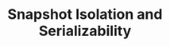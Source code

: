 ---
id: "sd_tf_hard_017"
questionType: "TRUE_FALSE"
title: "Snapshot Isolation and Serializability"
statement: "Snapshot isolation is equivalent to serializability."
difficulty: "HARD"
category: "System Design"
correctAnswer: false
explanation: "Snapshot isolation prevents many anomalies but is weaker than serializability."
---